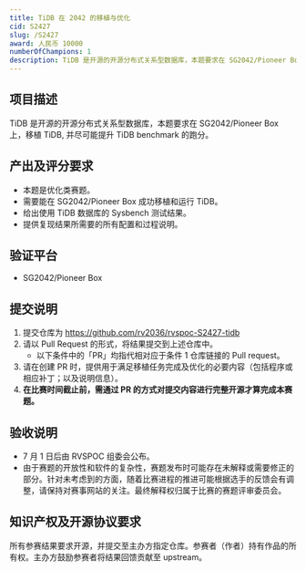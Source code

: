```yaml
---
title: TiDB 在 2042 的移植与优化
cid: S2427
slug: /S2427
award: 人民币 10000
numberOfChampions: 1
description: TiDB 是开源的开源分布式关系型数据库，本题要求在 SG2042/Pioneer Box 上，移植 TiDB, 并尽可能提升 TiDB benchmark 的跑分。
---
```



<ChallengesMetaInDoc />


<ChallengeRegistration />

## 项目描述

TiDB 是开源的开源分布式关系型数据库，本题要求在 SG2042/Pioneer Box 上，移植 TiDB, 并尽可能提升 TiDB benchmark 的跑分。

## 产出及评分要求

- 本题是优化类赛题。
- 需要能在 SG2042/Pioneer Box 成功移植和运行 TiDB。
- 给出使用 TiDB 数据库的 Sysbench 测试结果。
- 提供复现结果所需要的所有配置和过程说明。

## 验证平台

- SG2042/Pioneer Box

## 提交说明

1. 提交仓库为 https://github.com/rv2036/rvspoc-S2427-tidb
2. 请以 Pull Request 的形式，将结果提交到上述仓库中。
   - 以下条件中的「PR」均指代相对应于条件 1 仓库链接的 Pull request。
3. 请在创建 PR 时，提供用于满足移植任务完成及优化的必要内容（包括程序或相应补丁；以及说明信息）。
4. **在比赛时间截止前，需通过 PR 的方式对提交内容进行完整开源才算完成本赛题。**

## 验收说明

- 7 月 1 日后由 RVSPOC 组委会公布。
- 由于赛题的开放性和软件的复杂性，赛题发布时可能存在未解释或需要修正的部分。针对未考虑到的方面，随着比赛进程的推进可能根据选手的反馈会有调整，请保持对赛事网站的关注。最终解释权归属于比赛的赛题评审委员会。

## 知识产权及开源协议要求

所有参赛结果要求开源，并提交至主办方指定仓库。参赛者（作者）持有作品的所有权。主办方鼓励参赛者将结果回馈贡献至 upstream。
